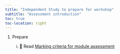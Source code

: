 ```yaml
---
title: "Independent Study to prepare for workshop"
subtitle: "Assessment introduction"
toc: true
toc-location: right
---
```


1.  Prepare

    i.  📖 Read [Marking criteria for module assessment](https://docs.google.com/document/d/1zCuQUqUa3HtAcAn87tsNnolDiE2IRlcqj6y3_5gu5oM/edit?usp=sharing) 
